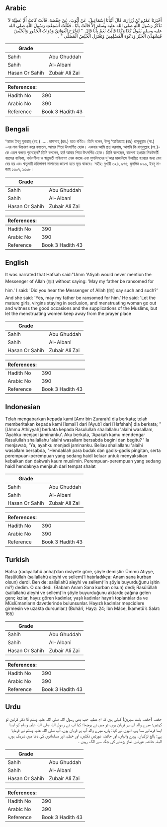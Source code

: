 ## Arabic


<div dir="rtl" lang="ar" style={{fontSize:'larger',backgroundColor:'#f8f9fa',padding:20}}>
أَخْبَرَنَا عَمْرُو بْنُ زُرَارَةَ، قَالَ أَنْبَأَنَا إِسْمَاعِيلُ، عَنْ أَيُّوبَ، عَنْ حَفْصَةَ، قَالَتْ كَانَتْ أُمُّ عَطِيَّةَ لاَ تَذْكُرُ رَسُولَ اللَّهِ صلى الله عليه وسلم إِلاَّ قَالَتْ بِأَبَا ‏.‏ فَقُلْتُ أَسَمِعْتِ رَسُولَ اللَّهِ صلى الله عليه وسلم يَقُولُ كَذَا وَكَذَا قَالَتْ نَعَمْ بِأَبَا قَالَ ‏ "‏ لِتَخْرُجِ الْعَوَاتِقُ وَذَوَاتُ الْخُدُورِ وَالْحُيَّضُ فَيَشْهَدْنَ الْخَيْرَ وَدَعْوَةَ الْمُسْلِمِينَ وَتَعْتَزِلِ الْحُيَّضُ الْمُصَلَّى ‏"‏ ‏.‏
</div>
<div style={{backgroundColor:'#f8f9fa',padding:20, marginBottom: 10}}><table> <thead> <tr> <th>Grade</th> <th></th> </tr> </thead> <tbody> <tr><td>Sahih</td><td>Abu Ghuddah</td></tr><tr><td>Sahih</td><td>Al-Albani</td></tr><tr><td>Hasan Or Sahih</td><td>Zubair Ali Zai</td></tr></tbody></table><table> <thead> <tr> <th>References:</th> <th></th> </tr> </thead> <tbody><tr><td>Hadith No</td><td>390</td></tr><tr><td>Arabic No</td><td>390</td></tr><tr><td>Reference</td><td>Book 3 Hadith 43</td></tr></tbody></table></div>

## Bengali


<div dir="ltr" lang="bn" style={{fontSize:'larger',backgroundColor:'#f8f9fa',padding:20}}>
‘আমর ইবনু যুরারাহ্ (রহ.) ..... হাফসাহ্ (রহ.) হতে বর্ণিত। তিনি বলেন, উম্মু ‘আতিয়্যাহ (রাঃ) রাসূলুল্লাহ (সা.) -এর নাম উচ্চারণ করে বলতেন, আমার পিতা উৎসর্গিত হোক। একবার আমি প্রশ্ন করলাম, আপনি কি রাসূলুল্লাহ (সা.)-কে এরূপ বলতে শুনেছেন? তিনি বললেন, হ্যা! আমার পিতা উৎসর্গিত হোক। তিনি বলেছেন, বালেগা হওয়ার নিকটবর্তী বয়সের বালিকা, পর্দানশীলা ও ঋতুমতী মহিলাগণ নেক কাজে এবং মুসলিমদের দু'আর মাজলিসে উপস্থিত হওয়ার জন্য যেন বের হয় এবং ঋতুমতী মহিলাগণ সালাতের জায়গা হতে দূরে থাকবে। সহীহ: বুখারী ৩২৪, ৯৭৪; মুসলিম ৮৯০, ইবনু মাজাহ ১৩০৭, ১৩০৮।
</div>
<div style={{backgroundColor:'#f8f9fa',padding:20, marginBottom: 10}}><table> <thead> <tr> <th>Grade</th> <th></th> </tr> </thead> <tbody> <tr><td>Sahih</td><td>Abu Ghuddah</td></tr><tr><td>Sahih</td><td>Al-Albani</td></tr><tr><td>Hasan Or Sahih</td><td>Zubair Ali Zai</td></tr></tbody></table><table> <thead> <tr> <th>References:</th> <th></th> </tr> </thead> <tbody><tr><td>Hadith No</td><td>390</td></tr><tr><td>Arabic No</td><td>390</td></tr><tr><td>Reference</td><td>Book 3 Hadith 43</td></tr></tbody></table></div>

## English


<div dir="ltr" lang="en" style={{fontSize:'larger',backgroundColor:'#f8f9fa',padding:20}}>
It was narrated that Hafsah said:"Umm 'Atiyah would never mention the Messenger of Allah (ﷺ) without saying: 'May my father be ransomed for him.' I said: 'Did you hear the Messenger of Allah (ﷺ) say such and such?' And she said: 'Yes, may my father be ransomed for him.' He said: 'Let the mature girls, virgins staying in seclusion, and menstruating woman go out and witness the good occasions and the supplications of the Muslims, but let the menstruating women keep away from the prayer place
</div>
<div style={{backgroundColor:'#f8f9fa',padding:20, marginBottom: 10}}><table> <thead> <tr> <th>Grade</th> <th></th> </tr> </thead> <tbody> <tr><td>Sahih</td><td>Abu Ghuddah</td></tr><tr><td>Sahih</td><td>Al-Albani</td></tr><tr><td>Hasan Or Sahih</td><td>Zubair Ali Zai</td></tr></tbody></table><table> <thead> <tr> <th>References:</th> <th></th> </tr> </thead> <tbody><tr><td>Hadith No</td><td>390</td></tr><tr><td>Arabic No</td><td>390</td></tr><tr><td>Reference</td><td>Book 3 Hadith 43</td></tr></tbody></table></div>

## Indonesian


<div dir="ltr" lang="id" style={{fontSize:'larger',backgroundColor:'#f8f9fa',padding:20}}>
Telah mengabarkan kepada kami [Amr bin Zurarah] dia berkata; telah memberitakan kepada kami [Ismail] dari [Ayub] dari [Hafshah] dia berkata; " [Ummu Athiyyah] berkata kepada Rasulullah shallallahu 'alaihi wasallam, 'Ayahku menjadi jaminanku'. Aku berkata, 'Apakah kamu mendengar Rasulullah shallallahu 'alaihi wasallam bersabda begini dan begitu? ' Ia menjawab, 'Ya, ayahku menjadi jaminanku. Beliau shallallahu 'alaihi wasallam bersabda, "Hendaklah para budak dan gadis-gadis pingitan, serta perempuan-perempuan yang sedang haidl keluar untuk menyaksikan kebaikan dan dakwah kaum muslimin. Perempuan-perempuan yang sedang haidl hendaknya menjauh dari tempat shalat
</div>
<div style={{backgroundColor:'#f8f9fa',padding:20, marginBottom: 10}}><table> <thead> <tr> <th>Grade</th> <th></th> </tr> </thead> <tbody> <tr><td>Sahih</td><td>Abu Ghuddah</td></tr><tr><td>Sahih</td><td>Al-Albani</td></tr><tr><td>Hasan Or Sahih</td><td>Zubair Ali Zai</td></tr></tbody></table><table> <thead> <tr> <th>References:</th> <th></th> </tr> </thead> <tbody><tr><td>Hadith No</td><td>390</td></tr><tr><td>Arabic No</td><td>390</td></tr><tr><td>Reference</td><td>Book 3 Hadith 43</td></tr></tbody></table></div>

## Turkish


<div dir="ltr" lang="tr" style={{fontSize:'larger',backgroundColor:'#f8f9fa',padding:20}}>
Hafsa (radıyallahü anha)’dan rivâyete göre, şöyle demiştir: Ümmü Atıyye, Rasûlüllah (sallallahü aleyhi ve sellem)’i hatırladıkça: Anam sana kurban olsun) derdi. Ben de: sallallahü aleyhi ve sellem)’in şöyle buyurduğunu işitin mi?) dedim. O da: dedi. (Babam Anam Sana kurban olsun) dedi; Rasûlüllah (sallallahü aleyhi ve sellem)’in şöyle buyurduğunu aktardı: çağına gelen genç kızlar, hayız gören kadınlar, yaşlı kadınlar hayırlı toplantılar da ve Müslümanların davetlerinde bulunsunlar. Hayızlı kadınlar mescidlere girmesin ve uzakta dursunlar.) (Buhârî, Hayz: 24; İbn Mâce, İkametü’s Salat: 165)
</div>
<div style={{backgroundColor:'#f8f9fa',padding:20, marginBottom: 10}}><table> <thead> <tr> <th>Grade</th> <th></th> </tr> </thead> <tbody> <tr><td>Sahih</td><td>Abu Ghuddah</td></tr><tr><td>Sahih</td><td>Al-Albani</td></tr><tr><td>Hasan Or Sahih</td><td>Zubair Ali Zai</td></tr></tbody></table><table> <thead> <tr> <th>References:</th> <th></th> </tr> </thead> <tbody><tr><td>Hadith No</td><td>390</td></tr><tr><td>Arabic No</td><td>390</td></tr><tr><td>Reference</td><td>Book 3 Hadith 43</td></tr></tbody></table></div>

## Urdu


<div dir="rtl" lang="ur" style={{fontSize:'larger',backgroundColor:'#f8f9fa',padding:20}}>
حفصہ (حفصہ بنت سیرین) کہتی ہیں کہ ام عطیہ جب بھی رسول اللہ صلی اللہ علیہ وسلم کا ذکر کرتیں تو کہتیں: میرے والد آپ پر قربان ہوں، تو میں نے پوچھا: کیا آپ نے رسول اللہ صلی اللہ علیہ وسلم کو ایسا ایسا فرماتے سنا ہے، انہوں نے کہا: ہاں، میرے والد آپ پر قربان ہوں، آپ صلی اللہ علیہ وسلم نے فرمایا ہے: بالغ لڑکیاں، پردے والیاں، اور حائضہ عورتیں نکلیں، اور خطبہ اور مسلمانوں کی دعا میں شریک ہوں، البتہ حائضہ عورتیں نماز پڑھنے کی جگہ سے الگ رہیں ۔
</div>
<div style={{backgroundColor:'#f8f9fa',padding:20, marginBottom: 10}}><table> <thead> <tr> <th>Grade</th> <th></th> </tr> </thead> <tbody> <tr><td>Sahih</td><td>Abu Ghuddah</td></tr><tr><td>Sahih</td><td>Al-Albani</td></tr><tr><td>Hasan Or Sahih</td><td>Zubair Ali Zai</td></tr></tbody></table><table> <thead> <tr> <th>References:</th> <th></th> </tr> </thead> <tbody><tr><td>Hadith No</td><td>390</td></tr><tr><td>Arabic No</td><td>390</td></tr><tr><td>Reference</td><td>Book 3 Hadith 43</td></tr></tbody></table></div>